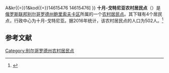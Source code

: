 {{Infobox Settlement
| official_name = 十月-戈特尼亚农村居民点
| native_name = Октябрьско-Готнянское сельское поселение
| settlement_type = [[农村居民点|农村居民点]]
| subdivision_type = [[国家|国家]]
| subdivision_type1 = [[州_(俄罗斯)|州]]
| subdivision_type2 = [[区_(苏联)|区]]
| subdivision_name = {{RUS}}
| subdivision_name1 = [[别尔哥罗德州|别尔哥罗德州]]
| subdivision_name2 = [[鲍里索夫卡区|鲍里索夫卡区]]
| seat_type = 行政中心
| seat = 十月-戈特尼亚
| population_as_of=2016
| population_footnotes = <ref name=stat />
| population_total = 502
| coordinates_display = inline,title
| latd = 50 | latm = 39 | lats = 23 | latNS = N
| longd = 35 | longm = 53 | longs = 48 | longEW = E
| timezone = [[莫斯科时间|MSK]]
| utc_offset = +3
| blank_name = [[俄罗斯市政土地区划代码|OKTMO编码]]
| blank_info = [http://classif.spb.ru/classificators/view/tma.php?st{{=}}A&kr{{=}}1&kod{{=}}14615476 14615476]
}}
'''十月-戈特尼亚农村居民点'''（{{lang-ru|Октябрьско-Готнянское сельское поселение}}）是[[俄罗斯联邦|俄罗斯联邦]][[别尔哥罗德州|别尔哥罗德州]][[鲍里索夫卡区|鲍里索夫卡区]]所属的一个[[农村居民点|农村居民点]]。其下辖有4个居民点，行政中心为十月-戈特尼亚。据2016年统计，该农村居民点的人口为502人。<ref name=stat>{{cite web |url=http://www.gubkinadm.ru/gorod/images/stories/foto/okrug/pasportggo.rar |title=Паспорт Губкинского городского округа на 1 января 2016 года |accessdate=2016-02-02 |archiveurl=https://www.webcitation.org/6ezlnsjoC?url=http://www.gubkinadm.ru/gorod/images/stories/foto/okrug/pasportggo.rar |archivedate=2016-02-02 |language=ru |deadurl=yes }}</ref>

== 参考文献 ==
{{reflist}}

{{Russia-stub}}

[[Category:别尔哥罗德州农村居民点|Category:别尔哥罗德州农村居民点]]